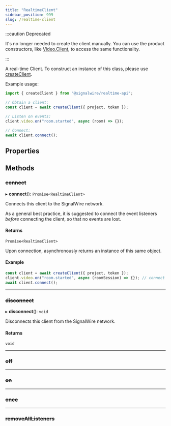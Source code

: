 ```yaml
---
title: "RealtimeClient"
sidebar_position: 999
slug: /realtime-client
---
```


[createclient]: /sdks/reference/realtime-sdk/v3/overview#createclient
[video-client]: ../video/video-client.mdx


:::caution Deprecated

It's no longer needed to create the client manually. You can use the product constructors, like [Video.Client][video-client], to access the same functionality.

:::

A real-time Client.
To construct an instance of this class, please use [createClient][createclient].

Example usage:

```typescript
import { createClient } from "@signalwire/realtime-api";

// Obtain a client:
const client = await createClient({ project, token });

// Listen on events:
client.video.on("room.started", async (room) => {});

// Connect:
await client.connect();
```

## Properties

## Methods

### ~~connect~~

▸ **connect**(): `Promise<RealtimeClient>`

Connects this client to the SignalWire network.

As a general best practice, it is suggested to connect the event listeners _before_ connecting the client, so that no events are lost.

#### Returns

`Promise<RealtimeClient>`

Upon connection, asynchronously returns an instance of this same object.

#### Example

```typescript
const client = await createClient({ project, token });
client.video.on("room.started", async (roomSession) => {}); // connect events
await client.connect();
```

---

### ~~disconnect~~

▸ **disconnect**(): `void`

Disconnects this client from the SignalWire network.

#### Returns

`void`

---

### ~~off~~

<MethodOff />

---

### ~~on~~

<MethodOn />

---

### ~~once~~

<MethodOnce />

---

### ~~removeAllListeners~~

<MethodRemoveAllListeners />
